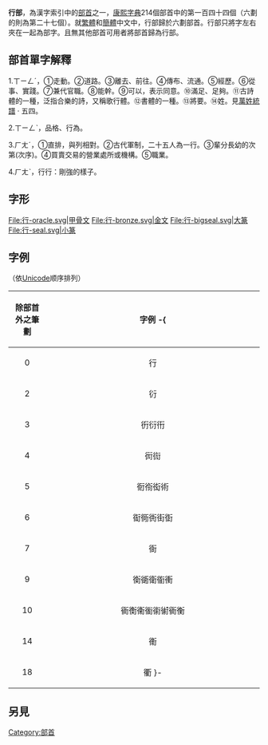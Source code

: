 {{About|漢字部首|明朝官署|北京行部}}
{{Kangxi Radical Infobox|144|uni=884C
|meaning=走、做
|prev=血
|next=衣
|pny= xíng
|bopo= ㄒㄧㄥˋ
|jyutping= haang4, hang4,<br/> hang6, hong4
|yale= haang4, hang4,<br/> hang6, hong4
|wade= hsing2
|hi= コㄧ, アン kō, an<br/>ゆく yuku<br/>おこなう okonau
|kanji= 行構 gyōgamae
|hang= 다닐 danil<br/>행실 haengsil
|hanja= 행 haeng
}}

'''行部'''，為漢字索引中的[[部首|部首]]之一，[[康熙字典|康熙字典]]214個部首中的第一百四十四個（六劃的則為第二十七個）。就[[繁體|繁體]]和[[簡體|簡體]]中文中，行部歸於六劃部首。行部只將字左右夾在一起為部字。且無其他部首可用者將部首歸為行部。

== 部首單字解釋 ==

1.ㄒㄧㄥˊ，①走動。②道路。③離去、前往。④傳布、流通。⑤經歷。⑥從事、實踐。⑦兼代官職。⑧能幹。⑨可以，表示同意。⑩滿足、足夠。⑪古詩體的一種，泛指合樂的詩，又稱歌行體。⑫書體的一種。⑬將要。⑭姓。見[[萬姓統譜|萬姓統譜]] · 五四。

2.ㄒㄧㄥˋ，品格、行為。

3.ㄏㄤˊ，①直排，與列相對。②古代軍制，二十五人為一行。③輩分長幼的次第(次序)。④買賣交易的營業處所或機構。⑤職業。

4.ㄏㄤˋ，行行：剛強的樣子。

== 字形 ==
<gallery>
File:行-oracle.svg|甲骨文
File:行-bronze.svg|金文
File:行-bigseal.svg|大篆
File:行-seal.svg|小篆
</gallery>

== 字例 ==
（依[[Unicode|Unicode]]顺序排列）
{| class="wikitable"
! align="center"width="15%"| 除部首外之筆劃
! align="center"width="85%"| 字例
-{
|----
|0 || 行
|----
|2 || 𧗠
|----
|3 || 𧗤衍衎
|----
|4 || 衏䘕
|----
|5 || 衐衑衒術
|----
|6 || 䘖衕衖街衘
|----
|7 || 衙
|----
|9 || 𧗽衚衛衜衝
|----
|10 || 衠𧗾衞衟䘗䘘衠衡
|----
|14 || 䘙
|----
|18 || 衢
}-
|}

==另見==
{{wiktionary|行}}

{{康熙部首}}
{{简体中文部首}}
{{lang-stub}}

[[Category:部首|Category:部首]]